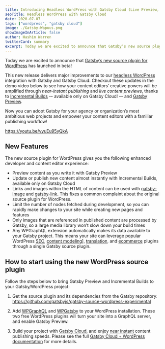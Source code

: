```yaml
---
title: Introducing Headless WordPress with Gatsby Cloud (Live Preview, Incremental Builds, and more!)
seoTitle: Headless WordPress with Gatsby Cloud
date: 2020-07-07
tags: ["wordpress", "gatsby cloud"]
image: ./Gatsby-Wapuus.png
showImageInArticle: false
author: Hashim Warren
twitterCard: summary
excerpt: Today we are excited to announce that Gatsby’s new source plugin for WordPress has launched in beta! This new release delivers major improvements to our headless WordPress integration with Gatsby and Gatsby 
---
```


Today we are excited to announce that [Gatsby’s new source plugin for WordPress](https://github.com/gatsbyjs/gatsby-source-wordpress-experimental) has launched in beta! 

This new release delivers major improvements to our [headless WordPress](/docs/glossary/headless-wordpress) integration with Gatsby and Gatsby Cloud. Checkout these updates in the demo video below to see how your content editors’ creative powers will be amplified through _near-instant publishing_ and _live content previews_, thanks to [Incremental Builds](/blog/2020-04-22-announcing-incremental-builds/) -- available only on Gatsby Cloud! -- and [Gatsby Preview](/blog/2018-07-17-announcing-gatsby-preview).

<Pullquote>
Now you can adopt Gatsby for your agency or organization’s most ambitious web projects and empower your content editors with a familiar publishing workflow!
</Pullquote>

https://youtu.be/vyuEu95yQkA


## New Features
The new source plugin for WordPress gives you the following enhanced developer and content editor experience:

- Preview content as you write it with Gatsby Preview
- Update or publish new content almost instantly with Incremental Builds, available only on Gatsby Cloud
- Links and images within the HTML of content can be used with [gatsby-image](/docs/gatsby-image/) and [gatsby-link](/docs/gatsby-link/). This fixes a common complaint about the original source plugin for WordPress.
- Limit the number of nodes fetched during development, so you can rapidly make changes to your site while creating new pages and features
- Only images that are referenced in published content are processed by Gatsby, so a large media library won’t slow down your build times 
- Any WPGraphQL extension automatically makes its data available to your Gatsby project. This means your site can leverage popular WordPress [SEO](https://github.com/ashhitch/wp-graphql-yoast-seo), [content modeling](https://docs.wpgraphql.com/extensions/wpgraphql-advanced-custom-fields/)], [translation](https://github.com/valu-digital/wp-graphql-polylang), and [ecommerce](https://docs.wpgraphql.com/extensions/wpgraphql-woocommerce/) plugins through a single Gatsby source plugin.

## How to start using the new WordPress source plugin
Follow the steps below to bring Gatsby Preview and Incremental Builds to your Gatsby/WordPress project:

1. Get the source plugin and its dependencies from the Gatsby repository: https://github.com/gatsbyjs/gatsby-source-wordpress-experimental

2. Add [WPGraphQL](https://docs.wpgraphql.com/getting-started/install-and-activate/) and [WPGatsby](https://github.com/gatsbyjs/wp-gatsby) to your WordPress installation. These two free WordPress plugins will turn your site into a GraphQL server, and enable Gatsby Preview. 

3. Build your project with [Gatsby Cloud](https://www.gatsbyjs.com/get-started/), and enjoy [near instant](https://willit.build/details/type/blog/source/wordpress/page-count/512) content publishing speeds. Please see the full [Gatsby Cloud + WordPress documentation](https://www.gatsbyjs.com/docs/wordpress/getting-started/) for more details.
 
